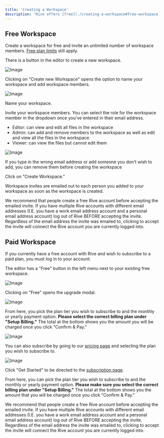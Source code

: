 ```yaml
---
title: 'Creating a Workspace'
description: 'Rive offers [free](./creating-a-workspace#free-workspace) and [paid](./creating-a-workspace#paid-workspace) workspaces.'
---
```


## Free Workspace

Create a workspace for free and invite an unlimited number of workspace members. [Free plan limits](../pricing/pricing#individual-free-plan) still apply.

There is a button in the editor to create a new workspace. 

![Image](https://ucarecdn.com/fd304950-c0bb-4a7a-8fae-1729da73d2ed/)

Clicking on "Create new Workspace" opens the option to name your workspace and add workspace members.

![Image](https://ucarecdn.com/65423482-66da-4938-a348-3427fce2ef3d/)

Name your workspace.

Invite your workspace members. You can select the role for the workspace member in the dropdown once you've entered in their email address. 

- Editor: can view and edit all files in the workspace
- Admin: can add and remove members to the workspace as well as edit and view all the files in the workspace
- Viewer: can view the files but cannot edit them

![Image](https://ucarecdn.com/58dca18a-cdf8-4852-b405-2c8dfffb81df/)

If you type in the wrong email address or add someone you don't wish to add, you can remove them before creating the workspace 

Click on "Create Workspace."

Workspace invites are emailed out to each person you added to your workspace as soon as the workspace is created.

<Info>We recommend that people create a free Rive account before accepting the emailed invite.
If you have multiple Rive accounts with different email addresses (I.E. you have a work email address account and a personal email address account) log out of Rive BEFORE accepting the invite. Regardless of the email address the invite was emailed to, clicking to accept the invite will connect the Rive account you are currently logged into.</Info> 

## Paid Workspace 

If you currently have a free account with Rive and wish to subscribe to a paid plan, you must log in to your account.

The editor has a "Free" button in the left menu next to your existing free workspace.

![Image](https://ucarecdn.com/5d1dedf3-f66a-4124-b54c-c9424d28a4aa/)

Clicking on "Free" opens the upgrade modal. 

![Image](https://ucarecdn.com/a084acaf-7984-42a6-9972-b78c927cc5be/)

From here, you pick the plan tier you wish to subscribe to and the monthly or yearly payment option. **Please select the correct billing plan under "Setup Billing."** The total at the bottom shows you the amount you will be charged once you click "Confirm & Pay."

![Image](https://ucarecdn.com/342fa46e-9606-401b-970f-b0f9d41958b0/)

You can also subscribe by going to our [pricing page](https://rive.app/pricing) and selecting the plan you wish to subscribe to.

![Image](https://ucarecdn.com/9698b4ab-c9d7-477e-8cfb-44a6dfb59f9e/)

Click "Get Started" to be directed to the [subscription page](https://rive.app/account/upgrade/).

From here, you can pick the plan tier you wish to subscribe to and the monthly or yearly payment option. **Please make sure you select the correct billing plan under "Setup Billing."** The total at the bottom shows you the amount that you will be charged once you click "Confirm & Pay."

<Info>We recommend that people create a free Rive account before accepting the emailed invite. If you have multiple Rive accounts with different email addresses (I.E. you have a work email address account and a personal email address account) log out of Rive BEFORE accepting the invite. Regardless of the email address the invite was emailed to, clicking to accept the invite will connect the Rive account you are currently logged into.</Info> 
